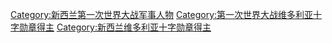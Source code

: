 [[Category:新西兰第一次世界大战军事人物|Category:新西兰第一次世界大战军事人物]]
[[Category:第一次世界大战维多利亚十字勋章得主|Category:第一次世界大战维多利亚十字勋章得主]]
[[Category:新西兰维多利亚十字勋章得主|Category:新西兰维多利亚十字勋章得主]]